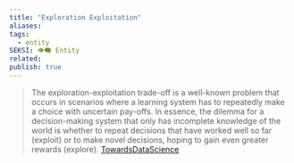 ```yaml
---
title: "Exploration Exploitation"
aliases: 
tags:
  - entity
SEKSI: 👁️‍🗨️ Entity
related:
publish: true
---
```



> The exploration-exploitation trade-off is a well-known problem that occurs in scenarios where a learning system has to repeatedly make a choice with uncertain pay-offs. In essence, the dilemma for a decision-making system that only has incomplete knowledge of the world is whether to repeat decisions that have worked well so far (exploit) or to make novel decisions, hoping to gain even greater rewards (explore).
> [TowardsDataScience](https://towardsdatascience.com/intuition-exploration-vs-exploitation-c645a1d37c7a#:~:text=The%20exploration%2Dexploitation%20trade%2Doff,choice%20with%20uncertain%20pay%2Doffs.&text=In%20this%20setting%2C%20just%20like,options%20have%20been%20taken%20earlier.)
